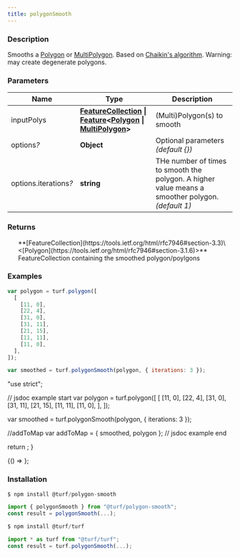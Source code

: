 ```yaml
---
title: polygonSmooth
---
```



### Description

Smooths a [Polygon](https://tools.ietf.org/html/rfc7946#section-3.1.6) or [MultiPolygon](https://tools.ietf.org/html/rfc7946#section-3.1.7). Based on [Chaikin's algorithm](http://graphics.cs.ucdavis.edu/education/CAGDNotes/Chaikins-Algorithm/Chaikins-Algorithm.html).
Warning: may create degenerate polygons.

### Parameters

| Name                       | Type                                                                                                                                                                                                                                                                       | Description                                                                                       |
| -------------------------- | -------------------------------------------------------------------------------------------------------------------------------------------------------------------------------------------------------------------------------------------------------------------------- | ------------------------------------------------------------------------------------------------- |
| inputPolys                 | **[FeatureCollection](https://tools.ietf.org/html/rfc7946#section-3.3) \| [Feature](https://tools.ietf.org/html/rfc7946#section-3.2)\<[Polygon](https://tools.ietf.org/html/rfc7946#section-3.1.6) \| [MultiPolygon](https://tools.ietf.org/html/rfc7946#section-3.1.7)>** | (Multi)Polygon(s) to smooth                                                                       |
| options<i>?</i>            | **Object**                                                                                                                                                                                                                                                                 | Optional parameters _(default \{})_                                                               |
| options.iterations<i>?</i> | **string**                                                                                                                                                                                                                                                                 | THe number of times to smooth the polygon. A higher value means a smoother polygon. _(default 1)_ |

### Returns

<ul>
  **[FeatureCollection](https://tools.ietf.org/html/rfc7946#section-3.3)\<[Polygon](https://tools.ietf.org/html/rfc7946#section-3.1.6)>** FeatureCollection containing the smoothed polygon/poylgons

</ul>

### Examples

```javascript
var polygon = turf.polygon([
  [
    [11, 0],
    [22, 4],
    [31, 0],
    [31, 11],
    [21, 15],
    [11, 11],
    [11, 0],
  ],
]);

var smoothed = turf.polygonSmooth(polygon, { iterations: 3 });
```

  "use strict";

  // jsdoc example start
  var polygon = turf.polygon([
    [
      [11, 0],
      [22, 4],
      [31, 0],
      [31, 11],
      [21, 15],
      [11, 11],
      [11, 0],
    ],
  ]);

  var smoothed = turf.polygonSmooth(polygon, { iterations: 3 });

  //addToMap
  var addToMap = { smoothed, polygon };
  // jsdoc example end

  return <ExampleMap addToMap={addToMap} />;
}

<BrowserOnly>{() => <Map0 />}</BrowserOnly>;

### Installation

```javascript
$ npm install @turf/polygon-smooth

import { polygonSmooth } from "@turf/polygon-smooth";
const result = polygonSmooth(...);
```

```javascript
$ npm install @turf/turf

import * as turf from "@turf/turf";
const result = turf.polygonSmooth(...);
```
